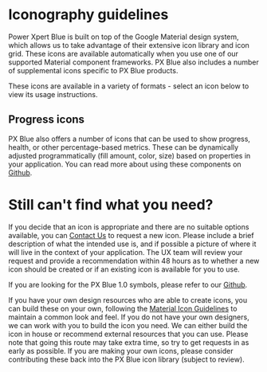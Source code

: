 
<!-- KEYWORDS: design style icons progress -->

# Iconography guidelines

Power Xpert Blue is built on top of the Google Material design system, which allows us to take advantage
of their extensive icon library and icon grid. These icons are available automatically when you use one
of our supported Material component frameworks. PX Blue also includes a number of supplemental icons
specific to PX Blue products.

These icons are available in a variety of formats - select an icon below to view its usage instructions.

<RegularWidth>
    <MaterialDesignDescription
        title={'System icons'}
        url={'https://material.io/design/iconography/system-icons.html#'}
        description={`Material Design's guidelines on creating your own icons.`}
    />
    <MaterialDesignDescription
        title={`Material's icon`}
        url={'https://material.io/resources/icons/'}
        description={'List of Material Design icons. They are also included in the table below.'}
        style={{ marginRight: 0 }}
    />
</RegularWidth>
<IconBrowser />

## Progress icons

PX Blue also offers a number of icons that can be used to show progress, health, or other
percentage-based metrics. These can be dynamically adjusted programmatically (fill amount, color, size)
based on properties in your application. You can read more about using these components on
[Github](https://github.com/pxblue/progress-icons/tree/master).

<ProgressIconCard />
<Divider />

# Still can't find what you need?

If you decide that an icon is appropriate and there are no suitable options available, you can
[Contact Us](/community/contactus) to request a new icon. Please include a brief description of what the intended use is, and if possible a
picture of where it will live in the context of your application. The UX team will review your request
and provide a recommendation within 48 hours as to whether a new icon should be created or if an
existing icon is available for you to use.

If you are looking for the PX Blue 1.0 symbols, please refer to our [Github](https://github.com/pxblue/symbols/tree/master).

If you have your own design resources who are able to create icons, you can build these on your own,
following the [Material Icon Guidelines](https://material.io/design/iconography/system-icons.html)
to maintain a common look and feel. If you do not have your own designers, we can work with you to build
the icon you need. We can either build the icon in house or recommend external resources that you can
use. Please note that going this route may take extra time, so try to get requests in as early as
possible. If you are making your own icons, please consider contributing these back into the PX Blue
icon library (subject to review).
